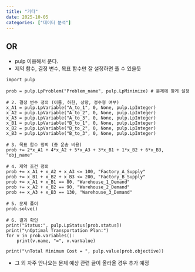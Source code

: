```yaml
---
title: "기타"
date: 2025-10-05
categories: ["데이터 분석"]
---
```


## OR

- pulp 이용해서 푼다.
- 제약 함수, 결정 변수, 목표 함수만 잘 설정하면 풀 수 있을듯

```.python
import pulp

prob = pulp.LpProblem("Problem_name", pulp.LpMinimize) # 문제에 맞게 설정

# 2. 결정 변수 정의 (이름, 하한, 상항, 정수형 여부)
x_A1 = pulp.LpVariable("A_to_1", 0, None, pulp.LpInteger)
x_A2 = pulp.LpVariable("A_to_2", 0, None, pulp.LpInteger)
x_A3 = pulp.LpVariable("A_to_3", 0, None, pulp.LpInteger)
x_B1 = pulp.LpVariable("B_to_1", 0, None, pulp.LpInteger)
x_B2 = pulp.LpVariable("B_to_2", 0, None, pulp.LpInteger)
x_B3 = pulp.LpVariable("B_to_3", 0, None, pulp.LpInteger)

# 3. 목표 함수 정의 (총 운송 비용)
prob += 2*x_A1 + 4*x_A2 + 5*x_A3 + 3*x_B1 + 1*x_B2 + 6*x_B3, "obj_name"

# 4. 제약 조건 정의
prob += x_A1 + x_A2 + x_A3 <= 100, "Factory_A_Supply"
prob += x_B1 + x_B2 + x_B3 <= 200, "Factory_B_Supply"
prob += x_A1 + x_B1 == 80, "Warehouse_1_Demand"
prob += x_A2 + x_B2 == 90, "Warehouse_2_Demand"
prob += x_A3 + x_B3 == 130, "Warehouse_3_Demand"

# 5. 문제 풀이
prob.solve()

# 6. 결과 확인
print("Status:", pulp.LpStatus[prob.status])
print("\nOptimal Transportation Plan:")
for v in prob.variables():
    print(v.name, "=", v.varValue)

print("\nTotal Minimum Cost = ", pulp.value(prob.objective))
```

- 그 외 자주 안나오는 문제 예상 관련 글이 올라올 경우 추가 예정
